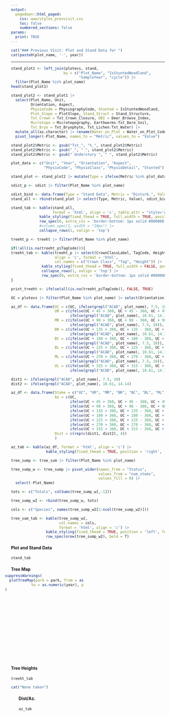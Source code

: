 ```yaml
---
output: 
  pagedown::html_paged:
    css: www/styles_prevvisit.css
    toc: false
    numbered_sections: false
params:
  print: TRUE
---
```


```r

cat("### Previous Visit: Plot and Stand Data for ")
cat(paste0(plot_name, '-', year))

```

<hr>
```r
stand_plot1 <- left_join(plotevs, stand, 
                        by = c("Plot_Name", "IsStuntedWoodland", 
                               "SampleYear", "cycle")) |> 
  filter(Plot_Name %in% plot_name) 
head(stand_plot1)

stand_plot2 <- stand_plot1 |> 
  select(Plot_Name, Unit, 
         Orientation, Aspect, 
         PhysioCode = PhysiographyCode, Stunted = IsStuntedWoodland, 
         Plot_Slope = PlotSlope, Stand_Struct = Stand_Structure,
         Txt_Crown = Txt_Crown_Closure, DBI = Deer_Browse_Index,
         Microtopo = Microtopography, Earthworms:Txt_Bare_Soil,
         Txt_Bryo = Txt_Bryophyte, Txt_Lichen:Txt_Water) |> 
  mutate_all(as.character) |> rename(Water_on_Plot = Water_on_Plot_Code) |> 
  pivot_longer(-Plot_Name, names_to = "Metric", values_to = "Value")

stand_plot2$Metric <- gsub("Txt_", "%_", stand_plot2$Metric)
stand_plot2$Metric <- gsub("_", " ", stand_plot2$Metric)
stand_plot2$Metric <- gsub(" Understory ", " ", stand_plot2$Metric)

plot_data <- c("Unit", "Year", "Orientation", "Aspect", 
               "PhysioCode", "PhysioClass", "PhysioDetail", "Stunted")

stand_plot <- stand_plot2 |> mutate(Type = ifelse(Metric %in% plot_data, "Plot Data", "Stand Data"))

sdist_p <- sdist |> filter(Plot_Name %in% plot_name)

sdist_bind <- data.frame(Type = "Stand Data", Metric = "Disturb.", Value = sdist_p$Code)
stand_all <- rbind(stand_plot |> select(Type, Metric, Value), sdist_bind)

stand_tab <- kable(stand_all,
                   format = 'html', align = 'c', table.attr = "style='width:250px';") |> 
             kable_styling(fixed_thead = TRUE, full_width = TRUE, position = 'left') |> 
             row_spec(0, extra_css = 'border-bottom: 1px solid #000000') |> 
             #column_spec(1, width = "10px") |> 
             collapse_rows(1, valign = 'top') 

treeht_p <- treeht |> filter(Plot_Name %in% plot_name)

if(!all(is.na(treeht_p$TagCode))){
treeht_tab <- kable(treeht_p |> select(CrownClassLabel, TagCode, Height), 
                    align = 'c', format = 'html',
                    col.names = c("Crown Class", "Tag", "Height")) |> 
              kable_styling(fixed_thead = TRUE, full_width = FALSE, position = 'left') |> 
              collapse_rows(1, valign = 'top') |> 
              row_spec(0, extra_css = 'border-bottom: 1px solid #000000')
}

print_treeht <- ifelse(all(is.na(treeht_p$TagCode)), FALSE, TRUE)
```

```r
UC = plotevs |> filter(Plot_Name %in% plot_name) |> select(Orientation) |> as.numeric()

az_df <- data.frame(UC = c(UC, ifelse(grepl("ACAD", plot_name), 7.5, 10)), 
                    UR = c(ifelse(UC + 45 > 360, UC + 45 - 360, UC + 45),
                           ifelse(grepl("ACAD", plot_name), 10.61, 14.14)),
                    MR = c(ifelse(UC + 90 > 360, UC + 90 - 360, UC + 90),
                           ifelse(grepl("ACAD", plot_name), 7.5, 10)),
                    BR = c(ifelse(UC + 135 > 360, UC + 135 - 360, UC + 135),
                           ifelse(grepl("ACAD", plot_name), 10.61, 14.14)),
                    BC = c(ifelse(UC + 180 > 360, UC + 180 - 360, UC + 180),
                           ifelse(grepl("ACAD", plot_name), 7.5, 10)),
                    BL = c(ifelse(UC + 225 > 360, UC + 225 - 360, UC + 225),
                           ifelse(grepl("ACAD", plot_name), 10.61, 14.14)),
                    ML = c(ifelse(UC + 270 > 360, UC + 270 - 360, UC + 270),
                           ifelse(grepl("ACAD", plot_name), 7.5, 10)),
                    UL = c(ifelse(UC + 315 > 360, UC + 315 - 360, UC + 315),
                           ifelse(grepl("ACAD", plot_name), 10.61, 14.14))) 

dist1 <- ifelse(grepl("ACAD", plot_name), 7.5, 10)
dist2 <- ifelse(grepl("ACAD", plot_name), 10.61, 14.14)

az_df <- data.frame(Stake = c("UC", "UR", "MR", "BR", "BC", "BL", "ML", "UL"),
                    Az = c(UC,
                           ifelse(UC + 45 > 360, UC + 45 - 360, UC + 45),
                           ifelse(UC + 90 > 360, UC + 90 - 360, UC + 90),
                           ifelse(UC + 135 > 360, UC + 135 - 360, UC + 135),
                           ifelse(UC + 180 > 360, UC + 180 - 360, UC + 180),
                           ifelse(UC + 225 > 360, UC + 225 - 360, UC + 225),
                           ifelse(UC + 270 > 360, UC + 270 - 360, UC + 270),
                           ifelse(UC + 315 > 360, UC + 315 - 360, UC + 315)),
                    Dist = c(rep(c(dist1, dist2), 4))
                    )

az_tab <- kable(az_df, format = 'html', align = 'c') |> 
                kable_styling(fixed_thead = TRUE, position = 'right', full_width = FALSE)

```

```r
tree_sump <- tree_sum |> filter(Plot_Name %in% plot_name) 

tree_sump_w <- tree_sump |> pivot_wider(names_from = "Status", 
                                        values_from = "num_stems", 
                                        values_fill = 0) |> 
  select(-Plot_Name)

tots <- c("Totals", colSums(tree_sump_w[,-1]))

tree_sump_w2 <- rbind(tree_sump_w, tots)

cols <- c("Species", names(tree_sump_w2[2:ncol(tree_sump_w2)]))

tree_sum_tab <- kable(tree_sump_w2,
                      col.names = cols,
                      format = 'html', align = 'c') |> 
                kable_styling(fixed_thead = TRUE, position = 'left', full_width = TRUE) |> 
                row_spec(nrow(tree_sump_w2), bold = T)

```


<div class = "flexbox">
<div>
<h4>Plot and Stand Data</h4>

```r
stand_tab
```
</div>
<div>

<div class='map'>
<h4>Tree Map</h4>
<div style="margin-left:-20px;margin-bottom:10px;margin-top:-12px;padding-top:0;height:280px;width:260px;">
```r
suppressWarnings(
  plotTreeMap(park = park, from = as.numeric(year), 
            to = as.numeric(year), plotName = plot_name)
)
```
</div>
<div class = "one">
<h4>Tree Heights</h4>

<div style="margin-right:20px;">
```r
treeht_tab
```

```r
cat("None taken")
```

</div></div>

<div class = "two">
<h4 style='margin-left:25px;'>Dist/Az.</h4>
<div style="margin-left:25px;margin-right:0px;">
```r
az_tab
```
</div>
</div>
</div>
</div>
</div>

